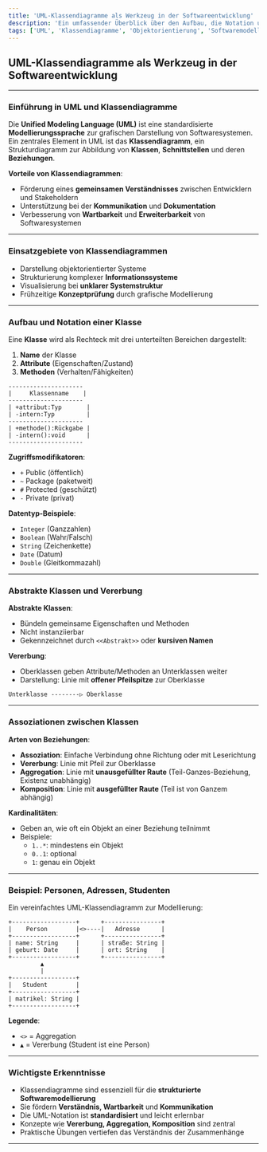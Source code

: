 ```yaml
---
title: 'UML-Klassendiagramme als Werkzeug in der Softwareentwicklung'
description: 'Ein umfassender Überblick über den Aufbau, die Notation und die Anwendung von UML-Klassendiagrammen'
tags: ['UML', 'Klassendiagramme', 'Objektorientierung', 'Softwaremodellierung', 'IT']
---
```


## UML-Klassendiagramme als Werkzeug in der Softwareentwicklung

---

### Einführung in UML und Klassendiagramme

Die **Unified Modeling Language (UML)** ist eine standardisierte **Modellierungssprache** zur grafischen Darstellung von Softwaresystemen.
Ein zentrales Element in UML ist das **Klassendiagramm**, ein Strukturdiagramm zur Abbildung von **Klassen**, **Schnittstellen** und deren **Beziehungen**.

**Vorteile von Klassendiagrammen**:

- Förderung eines **gemeinsamen Verständnisses** zwischen Entwicklern und Stakeholdern
- Unterstützung bei der **Kommunikation** und **Dokumentation**
- Verbesserung von **Wartbarkeit** und **Erweiterbarkeit** von Softwaresystemen

---

### Einsatzgebiete von Klassendiagrammen

- Darstellung objektorientierter Systeme
- Strukturierung komplexer **Informationssysteme**
- Visualisierung bei **unklarer Systemstruktur**
- Frühzeitige **Konzeptprüfung** durch grafische Modellierung

---

### Aufbau und Notation einer Klasse

Eine **Klasse** wird als Rechteck mit drei unterteilten Bereichen dargestellt:

1. **Name** der Klasse
2. **Attribute** (Eigenschaften/Zustand)
3. **Methoden** (Verhalten/Fähigkeiten)

```text
---------------------
|     Klassenname    |
---------------------
| +attribut:Typ       |
| -intern:Typ         |
---------------------
| +methode():Rückgabe |
| -intern():void      |
---------------------
```

**Zugriffsmodifikatoren**:

- `+` Public (öffentlich)
- `~` Package (paketweit)
- `#` Protected (geschützt)
- `-` Private (privat)

**Datentyp-Beispiele**:

- `Integer` (Ganzzahlen)
- `Boolean` (Wahr/Falsch)
- `String` (Zeichenkette)
- `Date` (Datum)
- `Double` (Gleitkommazahl)

---

### Abstrakte Klassen und Vererbung

**Abstrakte Klassen**:

- Bündeln gemeinsame Eigenschaften und Methoden
- Nicht instanziierbar
- Gekennzeichnet durch `<<Abstrakt>>` oder **kursiven Namen**

**Vererbung**:

- Oberklassen geben Attribute/Methoden an Unterklassen weiter
- Darstellung: Linie mit **offener Pfeilspitze** zur Oberklasse

```text
Unterklasse --------▷ Oberklasse
```

---

### Assoziationen zwischen Klassen

**Arten von Beziehungen**:

- **Assoziation**: Einfache Verbindung ohne Richtung oder mit Leserichtung
- **Vererbung**: Linie mit Pfeil zur Oberklasse
- **Aggregation**: Linie mit **unausgefüllter Raute** (Teil-Ganzes-Beziehung, Existenz unabhängig)
- **Komposition**: Linie mit **ausgefüllter Raute** (Teil ist von Ganzem abhängig)

**Kardinalitäten**:

- Geben an, wie oft ein Objekt an einer Beziehung teilnimmt
- Beispiele:
  - `1..*`: mindestens ein Objekt
  - `0..1`: optional
  - `1`: genau ein Objekt

---

### Beispiel: Personen, Adressen, Studenten

Ein vereinfachtes UML-Klassendiagramm zur Modellierung:

```text
+------------------+      +----------------+
|    Person        |<>----|   Adresse      |
+------------------+      +----------------+
| name: String     |      | straße: String |
| geburt: Date     |      | ort: String    |
+------------------+      +----------------+
         ▲
         |
+------------------+
|   Student        |
+------------------+
| matrikel: String |
+------------------+
```

**Legende**:

- `<>` = Aggregation
- `▲` = Vererbung (Student ist eine Person)

---


### Wichtigste Erkenntnisse

- Klassendiagramme sind essenziell für die **strukturierte Softwaremodellierung**
- Sie fördern **Verständnis, Wartbarkeit** und **Kommunikation**
- Die UML-Notation ist **standardisiert** und leicht erlernbar
- Konzepte wie **Vererbung, Aggregation, Komposition** sind zentral
- Praktische Übungen vertiefen das Verständnis der Zusammenhänge
---
